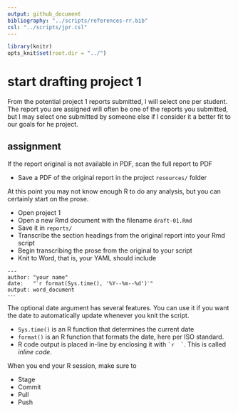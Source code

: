 ```yaml
---
output: github_document
bibliography: "../scripts/references-rr.bib"
csl: "../scripts/jpr.csl"
---
```


```r
library(knitr)
opts_knit$set(root.dir = "../")
```

# start drafting project 1

From the potential project 1 reports submitted, I will select one per student. The report you are assigned will often be one of the reports you submitted, but I may select one submitted by someone else if I consider it a better fit to our goals for he project. 


## assignment 

If the report original is not available in PDF, scan the full report to PDF

- Save a PDF of the original report in the project `resources/` folder

At this point you may not know enough R to do any analysis, but you can certainly start on the prose. 

- Open project 1 
- Open a new Rmd document with the filename `draft-01.Rmd`
- Save it in `reports/`   
- Transcribe the section headings from the original report into your Rmd script 
- Begin transcribing the prose from the original to your script 
- Knit to  Word, that is, your YAML should include 

<pre class="r"><code>---
author: "your name"
date:   "<code>`</code>r format(Sys.time(), '%Y--%m--%d')<code>`</code>"
output: word_document
<code>---</code>
</code></pre>

The optional date argument has several features. You can use it if you want the date to automatically update whenever you knit the script. 

- `Sys.time()` is an R function that determines the current date 
- `format()` is an R function that formats the date, here per ISO standard.  
- R code output is placed in-line by enclosing it with `` `r
 ` ``. This is called *inline code*. 


When you end your R session, make sure to 

- Stage 
- Commit 
- Pull 
- Push 

